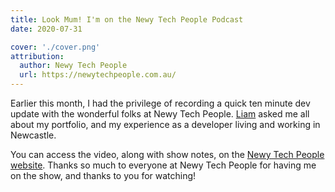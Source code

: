 ```yaml
---
title: Look Mum! I'm on the Newy Tech People Podcast
date: 2020-07-31

cover: './cover.png'
attribution:
  author: Newy Tech People
  url: https://newytechpeople.com.au/
---
```


<!-- @format -->

Earlier this month, I had the privilege of recording a quick ten minute dev
update with the wonderful folks at Newy Tech People. [Liam][liam] asked me all
about my portfolio, and my experience as a developer living and working in
Newcastle.

<Figure caption="The full episode is available for your viewing pleasure above!">


<YouTube id="FKZ1gbZog14" />

</Figure>


You can access the video, along with show notes, on the [Newy Tech People
website][episode]. Thanks so much to everyone at Newy Tech People for having me
on the show, and thanks to you for watching!

[episode]: https://newytechpeople.com.au/podcasts/newy-dev-update-interview-with-sean-bailey/
[liam]: https://www.linkedin.com/in/liamjamespotter/
